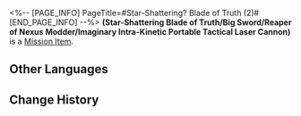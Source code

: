 <%-- [PAGE_INFO]
PageTitle=#Star-Shattering? Blade of Truth (2)#
[END_PAGE_INFO] --%>
{{Item Infobox
|title       = (Star-Shattering Blade of Truth/Big Sword/Reaper of Nexus Modder/Imaginary Intra-Kinetic Portable Tactical Laser Cannon)
|id          = 140304
|image       = Item Star-Shattering Blade of Truth (2).png{{subst:void|<!--$UPLOAD:<<SpriteOutput/ItemFigures/140304.png>-<Item Star-Shattering Blade of Truth (2).png>-<Item Icons>>-->}}
|type        = Mission Item
|invCategory = Missions
|rarity      = 3
|effect      = 
|description = In Mr. Xiyan's story, this is the weapon you and (Dan Heng/Cold Dragon Young/High Elder MK2000/John Doe) managed to forge. You can tell at a glance that this dark and faded (Star-Shattering Blade of Truth/Big Sword/Reaper of Nexus Modder/Imaginary Intra-Kinetic Portable Tactical Laser Cannon) has a legendary past.<br />Originally there were LEDs in there. They light up if you press the switch and looked really fancy. Then the batteries went flat and Mr. Xiyan hasn't gotten around to change them yet.
}}
'''(Star-Shattering Blade of Truth/Big Sword/Reaper of Nexus Modder/Imaginary Intra-Kinetic Portable Tactical Laser Cannon)''' is a [[Mission Item]].

==Other Languages==
{{Other Languages
|en   = (Star-Shattering Blade of Truth/Big Sword/Reaper of Nexus Modder/Imaginary Intra-Kinetic Portable Tactical Laser Cannon)
|zhs  = (Star-Shattering Blade of Truth/Big Sword/Reaper of Nexus Modder/Imaginary Intra-Kinetic Portable Tactical Laser Cannon)
|zht  = (Star-Shattering Blade of Truth/Big Sword/Reaper of Nexus Modder/Imaginary Intra-Kinetic Portable Tactical Laser Cannon)
|ja   = (Star-Shattering Blade of Truth/Big Sword/Reaper of Nexus Modder/Imaginary Intra-Kinetic Portable Tactical Laser Cannon)
|ko   = (Star-Shattering Blade of Truth/Big Sword/Reaper of Nexus Modder/Imaginary Intra-Kinetic Portable Tactical Laser Cannon)
|es   = (Star-Shattering Blade of Truth/Big Sword/Reaper of Nexus Modder/Imaginary Intra-Kinetic Portable Tactical Laser Cannon)
|fr   = (Star-Shattering Blade of Truth/Big Sword/Reaper of Nexus Modder/Imaginary Intra-Kinetic Portable Tactical Laser Cannon)
|ru   = (Star-Shattering Blade of Truth/Big Sword/Reaper of Nexus Modder/Imaginary Intra-Kinetic Portable Tactical Laser Cannon)
|th   = (Star-Shattering Blade of Truth/Big Sword/Reaper of Nexus Modder/Imaginary Intra-Kinetic Portable Tactical Laser Cannon)
|vi   = (Star-Shattering Blade of Truth/Big Sword/Reaper of Nexus Modder/Imaginary Intra-Kinetic Portable Tactical Laser Cannon)
|de   = (Star-Shattering Blade of Truth/Big Sword/Reaper of Nexus Modder/Imaginary Intra-Kinetic Portable Tactical Laser Cannon)
|id   = (Star-Shattering Blade of Truth/Big Sword/Reaper of Nexus Modder/Imaginary Intra-Kinetic Portable Tactical Laser Cannon)
|pt   = (Star-Shattering Blade of Truth/Big Sword/Reaper of Nexus Modder/Imaginary Intra-Kinetic Portable Tactical Laser Cannon)
}}

==Change History==
{{Change History|1.2}}